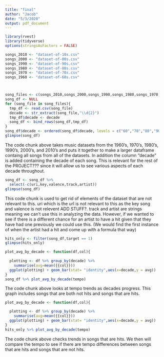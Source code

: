 ```yaml
---
title: "final"
author: "Jacob"
date: "5/3/2020"
output: pdf_document
---
```


```r
library(rvest)
library(tidyverse)
options(stringsAsFactors = FALSE)

songs_2010 <- "dataset-of-10s.csv"
songs_2000 <- "dataset-of-00s.csv"
songs_1990 <- "dataset-of-90s.csv"
songs_1980 <- "dataset-of-80s.csv"
songs_1970 <- "dataset-of-70s.csv"
songs_1960 <- "dataset-of-60s.csv"



song_files <- c(songs_2010,songs_2000,songs_1990,songs_1980,songs_1970,songs_1960)
song_df <- NULL
for (song_file in song_files){
  tmp_df <- read.csv(song_file)
  decade <- str_extract(song_file,"\\d{2}")
  tmp_df$decade <- decade
  song_df <- bind_rows(song_df,tmp_df)
}
song_df$decade <- ordered(song_df$decade, levels = c("60","70","80","90","00","10"))
glimpse(song_df)

```
The code chunk above takes music datasets from the 1960's, 1970's, 1980's, 1990's, 2000's, and 2010's and puts it together to make a larger dataframe containg all songs from all of the datasets. In addition the column "decade" is added containing the decade of each song. This is relevant for the rest of the PROJECT??? since it will allow us to see various aspects of each decade throughout. 


```r
song_df <- song_df %>% 
  select(-c(uri,key,valence,track,artist))
glimpse(song_df)

```
This code chunk is used to get rid of elements of the dataset that are not relevant to this. uri which is the url is not relevant to this as the key song and valence is not relevent ADD STUFF?. track and artist are strings meaning we can't use this in analyzing the data. However, if we wanted to see if there is a different chance for an artist to have a hit given that they have had one previously we could use this. (We would find the first instance of when the artist had a hit and come up with a formula that way)

```r

hits_only <- filter(song_df,target == 1) 
glimpse(hits_only)
```

```r
plot_avg_by_decade <- function(df,col){
  
  plotting <- df %>% group_by(decade) %>% 
    summarise(avg=mean({{col}}))
  ggplot(plotting) + geom_bar(stat= "identity",aes(x=decade,y = avg))
}
song_df %>% plot_avg_by_decade(tempo)


```
The code chunk above looks at tempo trends as decades progress. This graph includes songs that are both not hits and songs that are hits.



```r
plot_avg_by_decade <- function(df,col){

  plotting <- df %>% group_by(decade) %>% 
    summarise(avg=mean({{col}}))
  ggplot(plotting) + geom_bar(stat= "identity",aes(x=decade,y = avg))
}
hits_only %>% plot_avg_by_decade(tempo)


```
The code chunk above checks trends in songs that are hits. We then will compare the tempo to see if there are tempo differences between songs that are hits and songs that are not hits.



```r


```








